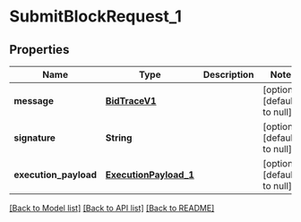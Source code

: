 # SubmitBlockRequest_1

## Properties

| Name                  | Type                                            | Description | Notes                        |
| --------------------- | ----------------------------------------------- | ----------- | ---------------------------- |
| **message**           | [**BidTraceV1**](BidTraceV1.md)                 |             | [optional] [default to null] |
| **signature**         | **String**                                      |             | [optional] [default to null] |
| **execution_payload** | [**ExecutionPayload_1**](ExecutionPayload_1.md) |             | [optional] [default to null] |

[[Back to Model list]](../README.md#documentation-for-models) [[Back to API list]](../README.md#documentation-for-api-endpoints) [[Back to README]](../README.md)
